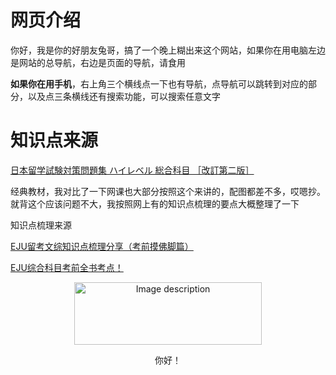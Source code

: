 # 网页介绍

你好，我是你的好朋友兔哥，搞了一个晚上糊出来这个网站，如果你在用电脑左边是网站的总导航，右边是页面的导航，请食用

**如果你在用手机**，右上角三个横线点一下也有导航，点导航可以跳转到对应的部分，以及点三条横线还有搜索功能，可以搜索任意文字

# 知识点来源
[日本留学試験対策問題集 ハイレベル 総合科目 ［改訂第二版］](https://www.amazon.co.jp/%E6%97%A5%E6%9C%AC%E7%95%99%E5%AD%A6%E8%A9%A6%E9%A8%93%E5%AF%BE%E7%AD%96%E5%95%8F%E9%A1%8C%E9%9B%86-%E3%83%8F%E3%82%A4%E3%83%AC%E3%83%99%E3%83%AB%E7%B7%8F%E5%90%88%E7%A7%91%E7%9B%AE-%E6%94%B9%E8%A8%82%E7%AC%AC%E4%BA%8C%E7%89%88-%E4%BC%8A%E4%BD%90%E6%B2%BB%E5%BA%B7%E6%88%90/dp/4866392851)

经典教材，我对比了一下网课也大部分按照这个来讲的，配图都差不多，哎嗯抄。就背这个应该问题不大，我按照网上有的知识点梳理的要点大概整理了一下


知识点梳理来源

[EJU留考文综知识点梳理分享（考前摸佛脚篇）](https://www.bilibili.com/read/cv8166099/)

[EJU综合科目考前全书考点！](https://liuxue.xdf.cn/blog/yanweitian/blog/5252622.shtml)



<center>
  <img 
    src="https://cdn.jsdelivr.net/gh/bronyowl/typopicbed@main/img/image-20241102232548925.png" 
    alt="Image description"
    width="300" 
    height="100"
  />
  <p>你好！</p>
</center>
